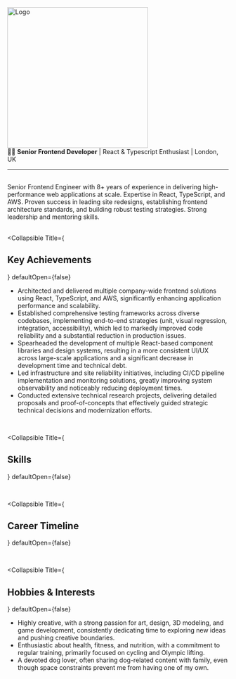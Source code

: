 

<div className="flex justify-center">
  <a
    title="Github Repository"
    href="https://github.com/JonnyPickard/JonnyPickard.github.io"
  >
    <img src={logoText} alt="Logo" width="320px" />
  </a>
</div>

<div className="flex justify-center">
  👨‍💻 <b>Senior Frontend Developer</b> | React & Typescript Enthusiast | London,
  UK
</div>

<hr />

<Meta name="about-me" title="About Me" />

<br />

<div style={{ display: "flex", alignItems: "center" }}>
  <Unstyled>
    <Avatar src={headshot} alt="Jonny Pickard" size="md" className="mr-5" />
  </Unstyled>
  <div>
    Senior Frontend Engineer with 8+ years of experience in delivering
    high-performance web applications at scale. Expertise in React, TypeScript,
    and AWS. Proven success in leading site redesigns, establishing frontend
    architecture standards, and building robust testing strategies. Strong
    leadership and mentoring skills.
  </div>
</div>

<br />

<Collapsible
  Title={
    <Unstyled>
      <h2 className="text-sm font-medium text-gray-100 no-underline">
        Key Achievements
      </h2>
    </Unstyled>
  }
  defaultOpen={false}
>
  <ul>
    <li>
      Architected and delivered multiple company-wide frontend solutions using
      React, TypeScript, and AWS, significantly enhancing application
      performance and scalability.
    </li>
    <li>
      Established comprehensive testing frameworks across diverse codebases,
      implementing end-to-end strategies (unit, visual regression, integration,
      accessibility), which led to markedly improved code reliability and a
      substantial reduction in production issues.
    </li>
    <li>
      Spearheaded the development of multiple React-based component libraries
      and design systems, resulting in a more consistent UI/UX across
      large-scale applications and a significant decrease in development time
      and technical debt.
    </li>
    <li>
      Led infrastructure and site reliability initiatives, including CI/CD
      pipeline implementation and monitoring solutions, greatly improving system
      observability and noticeably reducing deployment times.
    </li>
    <li>
      Conducted extensive technical research projects, delivering detailed
      proposals and proof-of-concepts that effectively guided strategic
      technical decisions and modernization efforts.
    </li>
  </ul>
</Collapsible>

<br />

<Collapsible
  Title={
    <Unstyled>
      <h2 className="text-sm font-medium text-gray-100 no-underline">Skills</h2>
    </Unstyled>
  }
  defaultOpen={false}
>
  <Unstyled>
    <div className="flex w-full justify-center py-4">
      <SkillBars />
    </div>
  </Unstyled>
</Collapsible>

<br />

<Collapsible
  Title={
    <Unstyled>
      <h2 className="text-sm font-medium text-gray-100 no-underline">
        Career Timeline
      </h2>
    </Unstyled>
  }
  defaultOpen={false}
>
  <div className="flex w-full justify-center py-4">
    <TechTimeline careerData={careerData} />
  </div>
</Collapsible>

<br />

<Collapsible
  Title={
    <Unstyled>
      <h2 className="text-sm font-medium text-gray-100 no-underline">
        Hobbies & Interests
      </h2>
    </Unstyled>
  }
  defaultOpen={false}
>
  <ul>
    <li>
      Highly creative, with a strong passion for art, design, 3D modeling, and
      game development, consistently dedicating time to exploring new ideas and
      pushing creative boundaries.
    </li>
    <li>
      Enthusiastic about health, fitness, and nutrition, with a commitment to
      regular training, primarily focused on cycling and Olympic lifting.
    </li>
    <li>
      A devoted dog lover, often sharing dog-related content with family, even
      though space constraints prevent me from having one of my own.
    </li>
  </ul>
</Collapsible>
